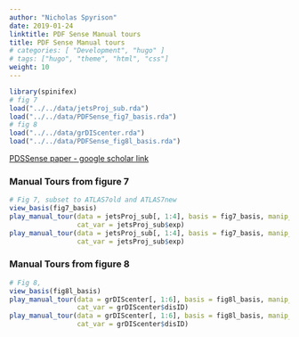 ```yaml
---
author: "Nicholas Spyrison"
date: 2019-01-24
linktitle: PDF Sense Manual tours
title: PDF Sense Manual tours
# categories: [ "Development", "hugo" ]
# tags: ["hugo", "theme", "html", "css"]
weight: 10
---
```

```r
library(spinifex)
# fig 7
load("../../data/jetsProj_sub.rda")
load("../../data/PDFSense_fig7_basis.rda")
# fig 8
load("../../data/grDIScenter.rda")
load("../../data/PDFSense_fig8l_basis.rda")
```

[PDSSense paper - google scholar link](https://scholar.google.com/scholar?cluster=9110690189452049647&hl=en&as_sdt=0,5)



### Manual Tours from figure 7
```r
# Fig 7, subset to ATLAS7old and ATLAS7new
view_basis(fig7_basis)
play_manual_tour(data = jetsProj_sub[, 1:4], basis = fig7_basis, manip_var = 3,
                 cat_var = jetsProj_sub$exp)
play_manual_tour(data = jetsProj_sub[, 1:4], basis = fig7_basis, manip_var = 4,
                 cat_var = jetsProj_sub$exp)
```

### Manual Tours from figure 8
```r
# Fig 8,
view_basis(fig8l_basis)
play_manual_tour(data = grDIScenter[, 1:6], basis = fig8l_basis, manip_var = 6,
                 cat_var = grDIScenter$disID)
play_manual_tour(data = grDIScenter[, 1:6], basis = fig8l_basis, manip_var = 5,
                 cat_var = grDIScenter$disID)
```

